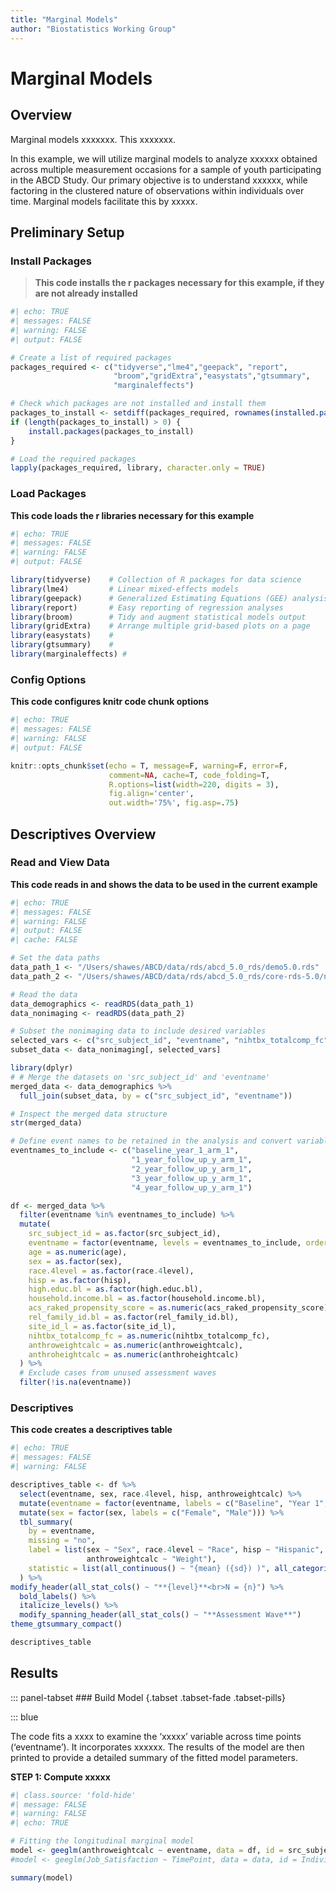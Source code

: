 ```yaml
---
title: "Marginal Models"
author: "Biostatistics Working Group"
---
```


# Marginal Models {.unnumbered}

## Overview

<p>

Marginal models xxxxxxx. This xxxxxxx.

In this example, we will utilize marginal models to analyze xxxxxx obtained across multiple measurement occasions for a sample of youth participating in the ABCD Study. Our primary objective is to understand xxxxxx, while factoring in the clustered nature of observations within individuals over time. Marginal models facilitate this by xxxxx.

</p>

## Preliminary Setup

::: panel-tabset
### Install Packages {.tabset .tabset-fade .tabset-pills}

::: blue
> **This code installs the r packages necessary for this example, if
> they are not already installed**

```r
#| echo: TRUE
#| messages: FALSE
#| warning: FALSE
#| output: FALSE

# Create a list of required packages
packages_required <- c("tidyverse","lme4","geepack", "report",
                       "broom","gridExtra","easystats","gtsummary",
                       "marginaleffects")

# Check which packages are not installed and install them
packages_to_install <- setdiff(packages_required, rownames(installed.packages()))
if (length(packages_to_install) > 0) {
    install.packages(packages_to_install)
}

# Load the required packages
lapply(packages_required, library, character.only = TRUE)

```
:::

### Load Packages

::: blue
**This code loads the r libraries necessary for this example**

```r
#| echo: TRUE
#| messages: FALSE
#| warning: FALSE
#| output: FALSE

library(tidyverse)    # Collection of R packages for data science
library(lme4)         # Linear mixed-effects models
library(geepack)      # Generalized Estimating Equations (GEE) analysis
library(report)       # Easy reporting of regression analyses
library(broom)        # Tidy and augment statistical models output
library(gridExtra)    # Arrange multiple grid-based plots on a page
library(easystats)    #
library(gtsummary)    #
library(marginaleffects) #
```
:::

### Config Options

::: blue
**This code configures knitr code chunk options**

```r
#| echo: TRUE
#| messages: FALSE
#| warning: FALSE
#| output: FALSE

knitr::opts_chunk$set(echo = T, message=F, warning=F, error=F, 
                      comment=NA, cache=T, code_folding=T,
                      R.options=list(width=220, digits = 3),
                      fig.align='center', 
                      out.width='75%', fig.asp=.75)
```
:::
:::

## Descriptives Overview

::: panel-tabset
### Read and View Data {.tabset .tabset-fade .tabset-pills}

::: blue
**This code reads in and shows the data to be used in the current
example**

```r
#| echo: TRUE
#| messages: FALSE
#| warning: FALSE
#| output: FALSE
#| cache: FALSE

# Set the data paths
data_path_1 <- "/Users/shawes/ABCD/data/rds/abcd_5.0_rds/demo5.0.rds"
data_path_2 <- "/Users/shawes/ABCD/data/rds/abcd_5.0_rds/core-rds-5.0/non-imaging_excluding_nt_5.0.rds"

# Read the data
data_demographics <- readRDS(data_path_1)
data_nonimaging <- readRDS(data_path_2)

# Subset the nonimaging data to include desired variables
selected_vars <- c("src_subject_id", "eventname", "nihtbx_totalcomp_fc", "anthroweightcalc", "anthroheightcalc")
subset_data <- data_nonimaging[, selected_vars]

library(dplyr)
# # Merge the datasets on 'src_subject_id' and 'eventname'
merged_data <- data_demographics %>%
  full_join(subset_data, by = c("src_subject_id", "eventname"))

# Inspect the merged data structure
str(merged_data)

# Define event names to be retained in the analysis and convert variables to appropriate data types
eventnames_to_include <- c("baseline_year_1_arm_1",
                           "1_year_follow_up_y_arm_1",
                           "2_year_follow_up_y_arm_1",
                           "3_year_follow_up_y_arm_1",
                           "4_year_follow_up_y_arm_1")

df <- merged_data %>%
  filter(eventname %in% eventnames_to_include) %>%
  mutate(
    src_subject_id = as.factor(src_subject_id),
    eventname = factor(eventname, levels = eventnames_to_include, ordered = TRUE),
    age = as.numeric(age),
    sex = as.factor(sex),
    race.4level = as.factor(race.4level),
    hisp = as.factor(hisp),
    high.educ.bl = as.factor(high.educ.bl),
    household.income.bl = as.factor(household.income.bl),
    acs_raked_propensity_score = as.numeric(acs_raked_propensity_score),
    rel_family_id.bl = as.factor(rel_family_id.bl),
    site_id_l = as.factor(site_id_l),
    nihtbx_totalcomp_fc = as.numeric(nihtbx_totalcomp_fc),
    anthroweightcalc = as.numeric(anthroweightcalc),
    anthroheightcalc = as.numeric(anthroheightcalc)
  ) %>%
  # Exclude cases from unused assessment waves
  filter(!is.na(eventname))

```
:::

### Descriptives

::: blue
**This code creates a descriptives table**

```r
#| echo: TRUE
#| messages: FALSE
#| warning: FALSE

descriptives_table <- df %>%
  select(eventname, sex, race.4level, hisp, anthroweightcalc) %>%
  mutate(eventname = factor(eventname, labels = c("Baseline", "Year 1","Year 2","Year 3","Year 4"))) %>%
  mutate(sex = factor(sex, labels = c("Female", "Male"))) %>%
  tbl_summary(
    by = eventname,
    missing = "no",
    label = list(sex ~ "Sex", race.4level ~ "Race", hisp ~ "Hispanic", 
                 anthroweightcalc ~ "Weight"),
    statistic = list(all_continuous() ~ "{mean} ({sd}) )", all_categorical() ~ "{p}%"),
  ) %>%
modify_header(all_stat_cols() ~ "**{level}**<br>N = {n}") %>%
  bold_labels() %>%
  italicize_levels() %>%
  modify_spanning_header(all_stat_cols() ~ "**Assessment Wave**")
theme_gtsummary_compact()

descriptives_table
```

:::
:::

## Results 
<div class = "blue">

::: panel-tabset
### Build Model {.tabset .tabset-fade .tabset-pills}

::: blue
  
The code fits a xxxx to examine the 'xxxxx' variable across time points ('eventname'). It incorporates xxxxxx. The results of the model are then printed to provide a detailed summary of the fitted model parameters.

**STEP 1: Compute xxxxx**
```r
#| class.source: 'fold-hide'
#| message: FALSE
#| warning: FALSE
#| echo: TRUE

# Fitting the longitudinal marginal model
model <- geeglm(anthroweightcalc ~ eventname, data = df, id = src_subject_id, family = gaussian(), corstr = "exchangeable")
#model <- geeglm(Job_Satisfaction ~ TimePoint, data = data, id = Individual, family = #binomial(link = "logit"), corstr = "exchangeable")
```

```r
summary(model)
```


